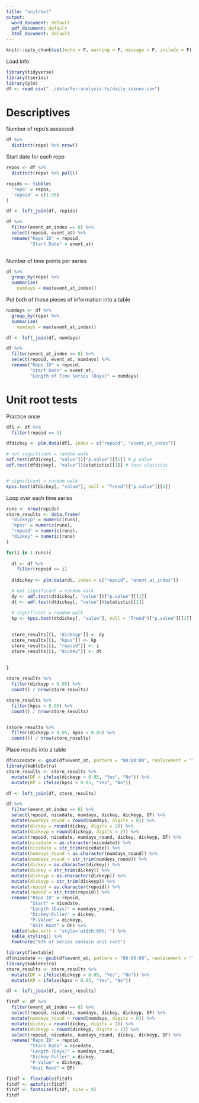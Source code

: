```yaml
---
title: "unitroot"
output:
  word_document: default
  pdf_document: default
  html_document: default
---
```


```r
knitr::opts_chunk$set(echo = F, warning = F, message = F, include = F)
```


Load info

```r
library(tidyverse)
library(tseries)
library(plm)
df <- read.csv("../data/for-analysis-ts/daily_issues.csv")
```


# Descriptives 

Number of repo's assessed:

```r
df %>% 
  distinct(repo) %>% nrow()
```

Start date for each repo

```r

repos <- df %>% 
  distinct(repo) %>% pull()

repids <- tibble(
  'repo' = repos,
  'repoid' = c(1:36)
)

df <- left_join(df, repids)

df %>% 
  filter(event_at_index == 0) %>% 
  select(repoid, event_at) %>% 
  rename("Repo ID" = repoid,
         "Start Date" = event_at)
  
```

Number of time points per series

```r

df %>% 
  group_by(repo) %>% 
  summarize(
    numdays = max(event_at_index))

```


Put both of those pieces of information into a table

```r


numdays <- df %>% 
  group_by(repo) %>% 
  summarize(
    numdays = max(event_at_index))

df <- left_join(df, numdays)

df %>% 
  filter(event_at_index == 0) %>% 
  select(repoid, event_at, numdays) %>% 
  rename("Repo ID" = repoid,
         "Start Date" = event_at,
         "Length of Time Series (Days)" = numdays)
```

# Unit root tests

Practice once

```r

df1 <- df %>% 
  filter(repoid == 1)

dfdickey <- plm.data(df1, index = c("repoid", "event_at_index"))

# not significant = random walk
adf.test(dfdickey[, "value"])["p.value"][[1]] # p value
adf.test(dfdickey[, "value"])$statistic[[1]] # test statistic


# significant = random walk
kpss.test(dfdickey[, "value"], null = "Trend")["p.value"][[1]]


```

Loop over each time series

```r

runs <- nrow(repids)
store_results <- data.frame(
  "dickeyp" = numeric(runs),
  "kpss" = numeric(runs),
  "repoid" = numeric(runs),
  "dickey" = numeric(runs)
)

for(i in 1:runs){
  
  dt <- df %>%
    filter(repoid == i)
  
  dtdickey <- plm.data(dt, index = c("repoid", "event_at_index"))

  # not significant = random walk
  dy <- adf.test(dtdickey[, "value"])["p.value"][[1]]
  dt <- adf.test(dtdickey[, "value"])$statistic[[1]]

  # significant = random walk
  kp <- kpss.test(dtdickey[, "value"], null = "Trend")["p.value"][[1]]
  
  
  store_results[[i, "dickeyp"]] <- dy
  store_results[[i, "kpss"]] <- kp
  store_results[[i, "repoid"]] <- i
  store_results[[i, "dickey"]] <- dt
  
  
}

store_results %>% 
  filter(dickeyp > 0.05) %>% 
  count() / nrow(store_results)

store_results %>% 
  filter(kpss < 0.05) %>% 
  count() / nrow(store_results)


(store_results %>%
  filter(dickeyp > 0.05, kpss < 0.05) %>%
  count()) / nrow(store_results)
```


Place results into a table

```r

df$nicedate <- gsub(df$event_at, pattern = "00:00:00", replacement = "")
library(kableExtra)
store_results <- store_results %>% 
  mutate(DF = ifelse(dickeyp > 0.05, "Yes", "No")) %>% 
  mutate(KP = ifelse(kpss < 0.05, "Yes", "No"))

df <- left_join(df, store_results)

df %>% 
  filter(event_at_index == 0) %>% 
  select(repoid, nicedate, numdays, dickey, dickeyp, DF) %>% 
  mutate(numdays_round = round(numdays, digits = 0)) %>% 
  mutate(dickey = round(dickey, digits = 2)) %>% 
  mutate(dickeyp = round(dickeyp, digits = 2)) %>% 
  select(repoid, nicedate, numdays_round, dickey, dickeyp, DF) %>% 
  mutate(nicedate = as.character(nicedate)) %>% 
  mutate(nicedate = str_trim(nicedate)) %>% 
  mutate(numdays_round = as.character(numdays_round)) %>% 
  mutate(numdays_round = str_trim(numdays_round)) %>% 
  mutate(dickey = as.character(dickey)) %>% 
  mutate(dickey = str_trim(dickey)) %>% 
  mutate(dickeyp = as.character(dickeyp)) %>% 
  mutate(dickeyp = str_trim(dickeyp)) %>% 
  mutate(repoid = as.character(repoid)) %>% 
  mutate(repoid = str_trim(repoid)) %>% 
  rename("Repo ID" = repoid,
         "Start" = nicedate,
         "Length (Days)" = numdays_round,
         "Dickey-Fuller" = dickey,
         "P-Value" = dickeyp,
         "Unit Root" = DF) %>% 
  kable(tabe.attr = "style='width:60%;'") %>% 
  kable_styling() %>% 
  footnote("83% of series contain unit root")

```


```r
library(flextable)
df$nicedate <- gsub(df$event_at, pattern = "00:00:00", replacement = "")
library(kableExtra)
store_results <- store_results %>% 
  mutate(DF = ifelse(dickeyp > 0.05, "Yes", "No")) %>% 
  mutate(KP = ifelse(kpss < 0.05, "Yes", "No"))

df <- left_join(df, store_results)

fitdf <- df %>% 
  filter(event_at_index == 0) %>% 
  select(repoid, nicedate, numdays, dickey, dickeyp, DF) %>% 
  mutate(numdays_round = round(numdays, digits = 0)) %>% 
  mutate(dickey = round(dickey, digits = 2)) %>% 
  mutate(dickeyp = round(dickeyp, digits = 2)) %>% 
  select(repoid, nicedate, numdays_round, dickey, dickeyp, DF) %>% 
  rename("Repo ID" = repoid,
         "Start Date" = nicedate,
         "Length (Days)" = numdays_round,
         "Dickey-Fuller" = dickey,
         "P-Value" = dickeyp,
         "Unit Root" = DF) 

fitdf <- flextable(fitdf)
fitdf <- autofit(fitdf)
fitdf <- fontsize(fitdf, size = 9)
fitdf



```
